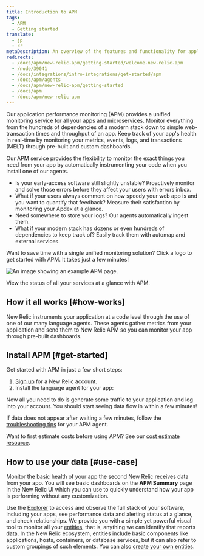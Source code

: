 ```yaml
---
title: Introduction to APM
tags:
  - APM
  - Getting started
translate:
  - jp
  - kr
metaDescription: An overview of the features and functionality for application performance management in New Relic.
redirects:
  - /docs/apm/new-relic-apm/getting-started/welcome-new-relic-apm
  - /node/39041
  - /docs/integrations/intro-integrations/get-started/apm
  - /docs/apm/agents
  - /docs/apm/new-relic-apm/getting-started
  - /docs/apm
  - /docs/apm/new-relic-apm
---
```



Our application performance monitoring (APM) provides a unified monitoring service for all your apps and microservices. Monitor everything from the hundreds of dependencies of a modern stack down to simple web-transaction times and throughput of an app. Keep track of your app's health in real-time by monitoring your metrics, events, logs, and transactions (MELT) through pre-built and custom dashboards. 

Our APM service provides the flexibility to monitor the exact things you need from your app by automatically instrumenting your code when you install one of our agents. 

- Is your early-access software still slightly unstable? Proactively monitor and solve those errors before they affect your users with errors inbox.  
- What if your users always comment on how speedy your web app is and you want to quantify that feedback? Measure their satisfaction by monitoring your Apdex at a glance.
- Need somewhere to store your logs? Our agents automatically ingest them. 
- What if your modern stack has dozens or even hundreds of dependencies to keep track of? Easily track them with automap and external services. 

Want to save time with a single unified monitoring solution? Click a logo to get started with APM. It takes just a few minutes!


<TechTileGrid>
  <TechTile
    name="C SDK"
    icon="logo-c"
    to="https://one.newrelic.com/nr1-core?state=d7fc8850-4c26-1ac0-ab64-21dab92ede90"
  />

  <TechTile
    name="Go agent"
    icon="logo-go"
    to="https://one.newrelic.com/nr1-core?state=985d4005-ba90-a8c7-1da1-2af34539b03b"
  />

  <TechTile
    name="Java agent"
    icon="logo-java"
    to="https://one.newrelic.com/nr1-core?state=80d18bcb-4919-1fcb-2b77-9406838eb916"
  />

  <TechTile
    name=".NET agent"
    icon="logo-dotnet"
    to="https://one.newrelic.com/nr1-core?state=30e93090-6dfa-6b70-8e75-472f54414355"
  />

  <TechTile
    name="Node.js agent"
    icon="logo-nodejs"
    to="https://one.newrelic.com/marketplace/install-data-source?state=be2e62fa-cc3b-c428-27c4-8d662c9e80a1"
  />

  <TechTile
    name="PHP agent"
    icon="logo-php"
    to="https://one.newrelic.com/nr1-core?state=aa633b41-72d4-009c-3abf-55dcf64894fe"
  />

  <TechTile
    name="Python agent"
    icon="logo-python"
    to="https://one.newrelic.com/nr1-core?state=20fda75b-58fb-a92a-f9e1-7b052035c6e8"
  />

  <TechTile
    name="Ruby agent"
    icon="logo-ruby"
    to="https://one.newrelic.com/nr1-core?state=d69143ab-605c-579b-25bf-cc6e5fee5b80"
  />

</TechTileGrid>

<img
  title="APM overview"
  alt="An image showing an example APM page."
  src={apmApmSummayTotalOverview}
/>

<figcaption>
  View the status of all your services at a glance with APM.
</figcaption>

## How it all works [#how-works]

New Relic instruments your application at a code level through the use of one of our many language agents. These agents gather metrics from your application and send them to New Relic APM so you can monitor your app through pre-built dashboards. 


## Install APM [#get-started]

Get started with APM in just a few short steps:


1. [Sign up](https://newrelic.com/signup/) for a New Relic account.
2. Install the language agent for your app:

<TechTileGrid>
  <TechTile
    name="C SDK"
    icon="logo-c"
    to="https://one.newrelic.com/nr1-core?state=4bb150a3-4e8a-0c89-56ba-32e99f6dadce"
  />

  <TechTile
    name="Go agent"
    icon="logo-go"
    to="https://one.newrelic.com/nr1-core?state=f310f9fd-96b5-7d5e-045e-b151331293ca"
  />

  <TechTile
    name="Java agent"
    icon="logo-java"
    to="https://one.newrelic.com/nr1-core?state=f378c92c-1d6a-dc90-c26c-0c2ad930959a"
  />

  <TechTile
    name=".NET agent"
    icon="logo-dotnet"
    to="https://one.newrelic.com/nr1-core?state=fcaeee53-614a-4c29-92ee-694e0b128368"
  />

  <TechTile
    name="Node.js agent"
    icon="logo-nodejs"
    to="https://one.newrelic.com/nr1-core?state=c872674f-2350-7ec3-125f-a4335255e180"
  />

  <TechTile
    name="PHP agent"
    icon="logo-php"
    to="https://one.newrelic.com/nr1-core?state=77aab820-3aaf-066b-c3fc-2f3437b403a8"
  />

  <TechTile
    name="Python agent"
    icon="logo-python"
    to="https://one.newrelic.com/nr1-core?state=1ed82004-2854-1a4a-2a91-69302832ccc0"
  />

  <TechTile
    name="Ruby agent"
    icon="logo-ruby"
    to="https://one.newrelic.com/nr1-core?state=d69143ab-605c-579b-25bf-cc6e5fee5b80"
  />

</TechTileGrid>

Now all you need to do is generate some traffic to your application and log into your account. You should start seeing data flow in within a few minutes!

If data does not appear after waiting a few minutes, follow the [troubleshooting tips](/docs/agents/manage-apm-agents/troubleshooting/not-seeing-data) for your APM agent.

Want to first estimate costs before using APM? See our [cost estimate resource](https://newrelic.com/blog/nerdlog/estimate-data-cost). 

## How to use your data [#use-case]

Monitor the basic health of your app the second New Relic receives data from your app. You will see basic dashboards on the **APM Summary** page in the New Relic UI which you can use to quickly understand how your app is performing without any customization.

Use the [Explorer](/docs/new-relic-one/use-new-relic-one/core-concepts/new-relic-explorer-view-performance-across-apps-services-hosts/) to access and observe the full stack of your software, including your apps, see performance data and alerting status at a glance, and check relationships. We provide you with a simple yet powerful visual tool to monitor all your [entities](/docs/new-relic-one/use-new-relic-one/core-concepts/what-entity-new-relic/), that is, anything we can identify that reports data. In the New Relic ecosystem, entities include basic components like applications, hosts, containers, or database services, but it can also refer to custom groupings of such elements. You can also [create your own entities](https://github.com/newrelic/entity-definitions#entity-definitions).
